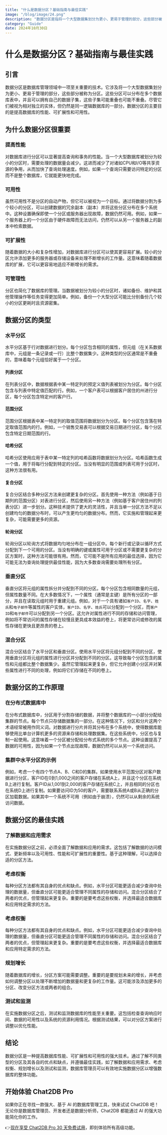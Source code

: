 ```yaml
---
title: "什么是数据分区？基础指南与最佳实践"
image: "/blog/image/24.png"
description: "数据分区是指将一个大型数据集划分为更小、更易于管理的部分，这些部分被称为分区"
category: "Guide"
date: 2024年10月30日
---
```


# 什么是数据分区？基础指南与最佳实践

## 引言

数据分区是数据库管理领域中一项至关重要的技术。它涉及将一个大型数据集划分为更小、更易于管理的部分，这些部分被称为分区。这些分区可以分布在多个数据库表中，并且可以拥有自己的数据子集，这些子集可能重叠也可能不重叠。尽管它们被视为相对独立的实体，但仍然是同一逻辑数据库的一部分。数据分区的主要目的是提高数据库的性能、可扩展性和可用性。

## 为什么数据分区很重要

### 提高性能

对数据库进行分区可以显著提高查询和事务的性能。当一个大型数据库被划分为较小的分区时，需要处理的数据量会减少。这进而减少了对诸如CPU和I/O等共享资源的争用，从而加快了查询处理速度。例如，如果一个查询只需要访问特定的分区而不是整个数据库，它就能更快地完成。

### 可用性

虽然可用性不是分区的自动产物，但它可以被视为一个目标。通过将数据分割为多个较小的分区，可以创建数据的冗余副本（副本）并将这些分区分布在多个系统中。这种设置确保即使一个分区或服务器出现故障，数据仍然可用。例如，如果一个服务器上的一个分区由于硬件故障而无法访问，仍然可以从另一个服务器上的副本中检索数据。

### 可扩展性

随着数据的大小和复杂性增加，对数据库进行分区可以使其更容易扩展。较小的分区允许添加更多的服务器或存储设备来处理不断增长的工作量。这意味着随着数据库的扩展，它可以更容易地适应不断增长的需求。

### 可管理性

分区也简化了数据库的管理。当数据被划分为较小的分区时，诸如备份、维护和其他管理操作等任务变得更加简单。例如，备份一个大型分区可能比分别备份几个较小的分区更耗时且资源密集。

## 数据分区的类型

### 水平分区

水平分区基于行对数据进行划分。每个分区包含相同的属性，但元组（在关系数据库中，元组是一条记录或一行）比整个数据集少。这种类型的分区通常是不重叠的，意味着每个元组恰好属于一个分区。

#### 列表分区

在列表分区中，数据根据表中某一特定列的预定义值列表被划分为分区。每个分区包含与列表中特定值匹配的行。例如，一个客户表可以根据客户居住的州进行分区，每个分区包含特定州的客户行。

#### 范围分区

范围分区根据表中某一特定列的取值范围将数据划分为分区。每个分区包含落在特定取值范围内的行。例如，一个销售交易表可以根据交易日期进行分区，每个分区包含特定日期范围的行。

#### 哈希分区

哈希分区使用应用于表中某一特定列的哈希函数将数据划分为分区。哈希函数生成一个值，用于将每行分配到特定的分区。当没有明显的范围或列表可用于分区时，这种方法很有用。

#### 复合分区

复合分区结合多种分区方法来创建更复杂的分区。首先使用一种方法（例如基于日期列的范围分区）对表进行分区，然后使用另一种方法（例如基于客户居住州的列表分区）进一步划分。这种技术提供了更大的灵活性，并且当单一分区方法不足以创建均匀的数据分布时，可以产生更均匀的数据分布。然而，它实施和管理起来更复杂，可能需要更多的资源。

#### 轮询分区

轮询分区以轮询方式将数据均匀地分布在一组分区中。每个新行或记录以循环方式分配到下一个可用的分区。当没有明确的键或属性可用于分区或不需要更复杂的分区方案时，这种方法可能很有用。然而，它可能不是所有应用的最佳选择，因为它可能无法为查询处理提供最佳性能，因为大多数查询需要处理所有分区。

### 垂直分区

垂直分区将元组的属性拆分并分配到不同的分区。每个分区包含相同数量的元组，但属性数量不同。在大多数情况下，一个属性（通常是主键）是所有分区的一部分，并且在读取元组时用于重建元组。例如，对于一个具有诸如`客户ID`、`名字`、`姓氏`和`电子邮件`等属性的客户实体，`客户ID`、`名字`、`姓氏`可以分配到一个分区，而`客户ID`和`电子邮件`可以分配到另一个分区。这允许对属性进行不同的存储和访问管理，例如将不常访问的属性存储在较慢且更具成本效益的卷上，将更常访问或修改的属性存储在更快且更昂贵的卷上。

### 混合分区

混合分区结合了水平分区和垂直分区。使用水平分区将元组分配到不同的分区，使用垂直分区将元组的属性进行分区并分配到不同的分区。这导致每个分区包含的属性和元组都比整个数据集少。虽然它管理起来更复杂，但它允许创建小分区并对某些属性进行不同的处理，例如将它们存储在不同的卷上。

## 数据分区的工作原理

### 在分布式数据库中

在分布式数据库中，分区用于分割存储的数据，并将整个数据库的一小部分分配给集群的节点。每个节点只存储数据集的一部分。在这种情况下，分区和分片这两个术语经常被用作同义词。对数据进行分片并将其分布在多个系统中，使得数据库能够使用比单台计算机更多的资源来存储和处理数据集。在这些系统中，分区也与复制一起使用。这意味着一个分区被分配给分布式系统的多个节点。这种设置提高了数据的可用性，因为如果一个节点出现故障，数据仍然可以从另一个系统访问。

### 集群中水平分区的示例

例如，考虑一个有四个节点A、B、C和D的集群。如果使用水平范围分区对客户数据进行分区，客户ID在0到1,000之间的客户存储在系统A上，并且这个分区在系统B上进行复制。客户ID从1,001到2,000的客户存储在系统C上，并且相同的分区也在系统D上进行复制。如果要访问ID为50的客户，需要联系系统A或B从正确的分区加载数据。如果其中一个系统不可用（例如由于崩溃），仍然可以从剩余的系统访问数据。

## 数据分区的最佳实践

### 了解数据和应用需求

在实施数据分区之前，必须全面了解数据和应用的需求。这包括了解数据的访问模式、更新频率以及可用性、性能和可扩展性的重要性。基于这种理解，可以选择合适的分区方法。

### 考虑权衡

每种分区方法都有其自身的优点和缺点。例如，水平分区可能更适合减少查询中处理的数据量，但垂直分区可能更适合管理不同属性的存储和访问。混合分区结合了两者的优点，但管理起来更复杂。重要的是要考虑这些权衡，并选择最适合数据库和应用特定需求的方法。

### 考虑权衡

每种分区方法都有其自身的优点和缺点。例如，水平分区可能更适合减少查询中处理的数据量，但垂直分区可能更适合管理不同属性的存储和访问。混合分区结合了两者的优点，但管理起来更复杂。重要的是要考虑这些权衡，并选择最适合数据库和应用特定需求的方法。

### 规划增长

随着数据库的增长，分区方案可能需要调整。重要的是要规划未来的增长，并考虑如何调整分区以处理不断增加的数据量和更复杂的工作量。这可能涉及添加更多的分区、改变分区方法或两者的组合。

### 测试和监测

在实施数据分区之后，测试和监测数据库的性能至关重要。这包括检查查询响应时间、数据的可用性以及系统的资源利用情况。根据测试结果，可以对分区方案进行调整以优化性能。

## 结论

数据分区是一种提高数据库性能、可扩展性和可用性的强大技术。通过了解不同类型的分区及其各自的优点和缺点，并遵循最佳实践，如了解数据和应用需求、考虑权衡、规划增长以及测试和监测，数据库管理员可以有效地实施数据分区以增强数据库的整体功能。

## 开始体验 Chat2DB Pro

如果你正在寻找一款强大、基于 AI 的数据库管理工具，快来试试 Chat2DB 吧！无论你是数据库管理员、开发者还是数据分析师，Chat2DB 都能通过 AI 的强大功能简化你的工作。

👉[现在享受 Chat2DB Pro 30 天免费试用](https://chat2db.ai/zh-CN/pricing)，即刻体验所有高级功能。
